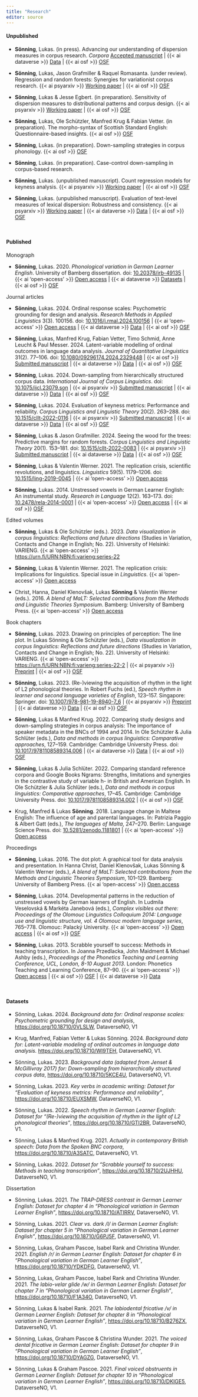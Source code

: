 ```yaml
---
title: "Research"
editor: source
---
```



#### Unpublished

- **Sönning**, Lukas. (in press). Advancing our understanding of dispersion measures in corpus research. *Corpora*  [Accepted manuscript](files/understanding_dispersion_accepted_manuscript.pdf){target="_blank"} | {{< ai dataverse >}} [Data](https://doi.org/10.18710/FVHTFM){target="_blank"}   | {{< ai osf >}} [OSF](https://osf.io/nhw2y/){target="_blank"} 

- **Sönning**, Lukas, Jason Grafmiller & Raquel Romasanta. (under review). Regression and random forests: Synergies for variationist corpus research. {{< ai psyarxiv >}} [Working paper](https://doi.org/10.31234/osf.io/afuh9){target="_blank"}  | {{< ai osf >}} [OSF](https://osf.io/5u8bt/){target="_blank"} 

- **Sönning**, Lukas & Jesse Egbert. (in preparation). Sensitivity of dispersion measures to distributional patterns and corpus design. {{< ai psyarxiv >}} [Working paper](https://doi.org/10.31234/osf.io/rz8qn){target="_blank"}  | {{< ai osf >}} [OSF](https://osf.io/mfjst/){target="_blank"}

- **Sönning**, Lukas, Ole Schützler, Manfred Krug & Fabian Vetter. (in preparation). The morpho-syntax of Scottish Standard English: Questionnaire-based insights. {{< ai osf >}} [OSF](https://osf.io/hykq5/){target="_blank"}

- **Sönning**, Lukas. (in preparation). Down-sampling strategies in corpus phonology. {{< ai osf >}} [OSF](https://osf.io/67ya5/){target="_blank"}

- **Sönning**, Lukas. (in preparation). Case-control down-sampling in corpus-based research. 

- **Sönning**, Lukas. (unpublished manuscript). Count regression models for keyness analysis.   {{< ai psyarxiv >}} [Working paper](https://psyarxiv.com/25mwj/){target="_blank"}  | {{< ai osf >}} [OSF](https://osf.io/mc26t/){target="_blank"} 

- **Sönning**, Lukas. (unpublished manuscript). Evaluation of text-level measures of lexical dispersion: Robustness and consistency.   {{< ai psyarxiv >}} [Working paper](https://psyarxiv.com/h9mvs/){target="_blank"}  | {{< ai dataverse >}} [Data](https://doi.org/10.18710/MNVB36){target="_blank"}  | {{< ai osf >}} [OSF](https://osf.io/rpfb8/){target="_blank"} 

\  

#### Published

Monograph

- **Sönning**, Lukas. 2020. *Phonological variation in German Learner English*. University of Bamberg dissertation. doi: [10.20378/irb-49135](https://doi.org/10.20378/irb-49135) | {{< ai 'open-access' >}} [Open access](https://fis.uni-bamberg.de/bitstream/uniba/49135/3/fisba49135_A3a.pdf){target="_blank"}  | {{< ai dataverse >}} [Datasets](#data-diss){target="_blank"}  | {{< ai osf >}}  [OSF](https://osf.io/2pdh6/){target="_blank"} 


Journal articles

- **Sönning**, Lukas. 2024. Ordinal response scales: Psychometric grounding for design and analysis. *Research Methods in Applied Linguistics* 3(3). 100156. doi: [10.1016/j.rmal.2024.100156]( https://doi.org/10.1016/j.rmal.2024.100156) | {{< ai 'open-access' >}} [Open access](https://doi.org/10.1016/j.rmal.2024.100156){target="_blank"} | {{< ai dataverse >}} [Data](https://doi.org/10.18710/0VLSLW){target="_blank"} | {{< ai osf >}} [OSF](https://osf.io/8f9q4/)

- **Sönning**, Lukas, Manfred Krug, Fabian Vetter, Timo Schmid, Anne Leucht & Paul Messer. 2024. Latent-variable modelling of ordinal outcomes in language data analysis. *Journal of Quantitative Linguistics* 31(2). 77–106. doi: [10.1080/09296174.2024.2329448]( https://doi.org/10.1080/09296174.2024.2329448) | {{< ai osf >}} [Submitted manuscript](https://osf.io/jhv6b){target="_blank"} | {{< ai dataverse >}} [Data](https://doi.org/10.18710/WI9TEH){target="_blank"} | {{< ai osf >}} [OSF](https://osf.io/jnv27/){target="_blank"} 

- **Sönning**, Lukas. 2024. Down-sampling from hierarchically structured corpus data. *International Journal of Corpus Linguistics*. doi: [10.1075/ijcl.23079.son](https://doi.org/10.1075/ijcl.23079.son)  | {{< ai psyarxiv >}} [Submitted manuscript](https://psyarxiv.com/4vtja/){target="_blank"}  | {{< ai dataverse >}} [Data]( https://doi.org/10.18710/5KCE4U){target="_blank"}  | {{< ai osf >}} [OSF](https://osf.io/7ernz/){target="_blank"} 

- **Sönning**, Lukas. 2024. Evaluation of keyness metrics: Performance and reliability. *Corpus Linguistics and Linguistic Theory* 20(2). 263–288. doi: [10.1515/cllt-2022-0116](https://doi.org/10.1515/cllt-2022-0116){target="_blank"} | {{< ai psyarxiv >}} [Submitted manuscript](https://psyarxiv.com/eb2n9/){target="_blank"}  | {{< ai dataverse >}} [Data](https://doi.org/10.18710/EUXSMW) | {{< ai osf >}} [OSF](https://osf.io/kcwus/){target="_blank"} 

- **Sönning**, Lukas & Jason Grafmiller. 2024. Seeing the wood for the trees: Predictive margins for random forests. *Corpus Linguistics and Linguistic Theory* 20(1). 153–181. doi: [10.1515/cllt-2022-0083](https://doi.org/10.1515/cllt-2022-0083){target="_blank"} | {{< ai psyarxiv >}} [Submitted manuscript](https://psyarxiv.com/jr8yk/){target="_blank"}  | {{< ai dataverse >}} [Data](https://doi.org/10.18710/R7HM8J) | {{< ai osf >}} [OSF](https://osf.io/4tuv2){target="_blank"} 

- **Sönning**, Lukas & Valentin Werner. 2021. The replication crisis, scientific revolutions, and linguistics. *Linguistics* 59(5). 1179–1206. doi: [10.1515/ling-2019-0045](https://doi.org/10.1515/ling-2019-0045){target="_blank"}  |  {{< ai 'open-access' >}} [Open access](https://doi.org/10.1515/ling-2019-0045){target="_blank"}   

- **Sönning**, Lukas. 2014. Unstressed vowels in German Learner English: An instrumental study. *Research in Language* 12(2). 163–173. doi: [10.2478/rela-2014-0001](https://doi.org/10.2478/rela-2014-0001){target="_blank"}  |  {{< ai 'open-access' >}} [Open access](https://digijournals.uni.lodz.pl/rela/vol12/iss2/4/){target="_blank"}  | {{< ai osf >}} [OSF](https://osf.io/48ejg/){target="_blank"} 

  
Edited volumes

- **Sönning**, Lukas & Ole Schützler (eds.). 2023. *Data visualization in corpus linguistics: Reflections and future directions* (Studies in Variation, Contacts and Change in English; No. 22). University of Helsinki: VARIENG.  {{< ai 'open-access' >}}  [https://urn.fi/URN:NBN:fi:varieng:series-22](https://urn.fi/URN:NBN:fi:varieng:series-22){target="_blank"} 

- **Sönning**, Lukas & Valentin Werner. 2021. The replication crisis: Implications for linguistics. Special issue in *Linguistics*.   {{< ai 'open-access' >}} [Open access](https://www.degruyter.com/journal/key/ling/59/5/html){target="_blank"}   

- Christ, Hanna, Daniel Klenovšak, Lukas **Sönning** & Valentin Werner (eds.). 2016. *A blend of MaLT: Selected contributions from the Methods and Linguistic Theories Symposium*. Bamberg: University of Bamberg Press.   {{< ai 'open-access' >}} [Open access](https://fis.uni-bamberg.de/bitstream/uniba/41360/1/BABEL15WernerMaLTopusse_A3a.pdf){target="_blank"} 


Book chapters

- **Sönning**, Lukas. 2023. Drawing on principles of perception: The line plot. In Lukas Sönning & Ole Schützler (eds.), *Data visualization in corpus linguistics: Reflections and future directions* (Studies in Variation, Contacts and Change in English; No. 22). University of Helsinki: VARIENG.  {{< ai 'open-access' >}}  [https://urn.fi/URN:NBN:fi:varieng:series-22-2](https://urn.fi/URN:NBN:fi:varieng:series-22-2)   | {{< ai psyarxiv >}} [Preprint](https://psyarxiv.com/tjfz5/){target="_blank"}  | {{< ai osf >}} [OSF](https://osf.io/ksr5a){target="_blank"} 

- **Sönning**, Lukas. 2023. (Re-)viewing the acquisition of rhythm in the light of L2 phonological theories. In Robert Fuchs (ed.), *Speech rhythm in learner and second language varieties of English*, 123–157. Singapore: Springer. doi: [10.1007/978-981-19-8940-7_6](https://doi.org/10.1007/978-981-19-8940-7_6){target="_blank"}  |  {{< ai psyarxiv >}} [Preprint](https://psyarxiv.com/x36jh/){target="_blank"}  | {{< ai dataverse >}} [Data](https://doi.org/10.18710/GTI2BR){target="_blank"}  | {{< ai osf >}} [OSF](https://osf.io/25kq4){target="_blank"}  

- **Sönning**, Lukas & Manfred Krug. 2022. Comparing study designs and down-sampling strategies in corpus analysis: The importance of speaker metadata in the BNCs of 1994 and 2014. In Ole Schützler & Julia Schlüter (eds.), *Data and methods in corpus linguistics: Comparative approaches*, 127–159. Cambridge: Cambridge University Press. doi: [10.1017/9781108589314.006](https://doi.org/10.1017/9781108589314.006){target="_blank"} | {{< ai dataverse >}} [Data](https://doi.org/10.18710/A3SATC){target="_blank"}  | {{< ai osf >}} [OSF](https://osf.io/v3byq/){target="_blank"}

- **Sönning**, Lukas & Julia Schlüter. 2022. Comparing standard reference corpora and Google Books Ngrams: Strengths, limitations and synergies in the contrastive study of variable h- in British and American English. In Ole Schützler & Julia Schlüter (eds.), *Data and methods in corpus linguistics: Comparative approaches*, 17–45. Cambridge: Cambridge University Press. doi: [10.1017/9781108589314.002](https://doi.org/10.1017/9781108589314.002){target="_blank"}  | {{< ai osf >}} [OSF](https://osf.io/47p6u/){target="_blank"}   

- Krug, Manfred & Lukas **Sönning**. 2018. Language change in Maltese English: The influence of age and parental languages. In: Patrizia Paggio & Albert Gatt (eds.), *The languages of Malta*, 247–270. Berlin: Language Science Press. doi: [10.5281/zenodo.1181801](https://doi.org/10.5281/zenodo.1181801){target="_blank"} | {{< ai 'open-access' >}} [Open access](https://doi.org/10.5281/zenodo.1181801){target="_blank"} 


Proceedings

- **Sönning**, Lukas. 2016. The dot plot: A graphical tool for data analysis and presentation. In Hanna Christ, Daniel Klenovšak, Lukas Sönning & Valentin Werner (eds.), *A blend of MaLT: Selected contributions from the Methods and Linguistic Theories Symposium*, 101–129. Bamberg: University of Bamberg Press.   {{< ai 'open-access' >}} [Open access](https://fis.uni-bamberg.de/bitstream/uniba/41360/1/BABEL15WernerMaLTopusse_A3a.pdf){target="_blank"}   

- **Sönning**, Lukas. 2014. Developmental patterns in the reduction of unstressed vowels by German learners of English. In Ludmila Veselovská & Markéta Janebová (eds.), *Complex visibles out there: Proceedings of the Olomouc Linguistics Colloquium 2014: Language use and linguistic structure, vol. 4 Olomouc modern language series*, 765–778. Olomouc: Palacký University.   {{< ai 'open-access' >}} [Open access](https://osf.io/kn4gp) | {{< ai osf >}} [OSF](https://osf.io/v5hrb/){target="_blank"} 

- **Sönning**, Lukas. 2013. Scrabble yourself to success: Methods in teaching transcription. In Joanna Przedlacka, John Maidment & Michael Ashby (eds.), *Proceedings of the Phonetics Teaching and Learning Conference, UCL, London, 8-10 August 2013*. London: Phonetics Teaching and Learning Conference, 87–90.  {{< ai 'open-access' >}} [Open access](https://osf.io/uknmh){target="_blank"}  | {{< ai osf >}} [OSF](https://osf.io/vxgmu/){target="_blank"}  | {{< ai dataverse >}} [Data](https://doi.org/10.18710/2UJHHU){target="_blank"}  

\  

#### Datasets

- Sönning, Lukas. 2024. *Background data for: Ordinal response scales: Psychometric grounding for design and analysis*, [https://doi.org/10.18710/0VLSLW](https://doi.org/10.18710/0VLSLW){target="_blank"}, DataverseNO, V1

- Krug, Manfred, Fabian Vetter & Lukas Sönning. 2024. *Background data for: Latent-variable modeling of ordinal outcomes in language data analysis.* [https://doi.org/10.18710/WI9TEH](https://doi.org/10.18710/WI9TEH){target="_blank"}, DataverseNO, V1.

- Sönning, Lukas. 2023. *Background data (adapted from Jenset & McGillivray 2017) for: Down-sampling from hierarchically structured corpus data*, [https://doi.org/10.18710/5KCE4U](https://doi.org/10.18710/5KCE4U){target="_blank"}, DataverseNO, V1.

- Sönning, Lukas. 2023. *Key verbs in academic writing: Dataset for "Evaluation of keyness metrics: Performance and reliability"*, [https://doi.org/10.18710/EUXSMW](https://doi.org/10.18710/EUXSMW){target="_blank"}, DataverseNO, V1.

- Sönning, Lukas. 2022. *Speech rhythm in German Learner English: Dataset for "(Re-)viewing the acquisition of rhythm in the light of L2 phonological theories"*, [https://doi.org/10.18710/GTI2BR](https://doi.org/10.18710/GTI2BR){target="_blank"}, DataverseNO, V1.

- Sönning, Lukas & Manfred Krug. 2021. *Actually in contemporary British speech: Data from the Spoken BNC corpora*, [https://doi.org/10.18710/A3SATC](https://doi.org/10.18710/A3SATC){target="_blank"}, DataverseNO, V1.

- Sönning, Lukas. 2022. *Dataset for "Scrabble yourself to success: Methods in teaching transcription"*, [https://doi.org/10.18710/2UJHHU](https://doi.org/10.18710/2UJHHU){target="_blank"}, DataverseNO, V1.


####### Dissertation {#data-diss}

- Sönning, Lukas. 2021. *The TRAP-DRESS contrast in German Learner English: Dataset for chapter 4 in "Phonological variation in German Learner English"*, [https://doi.org/10.18710/ATIRRV](https://doi.org/10.18710/ATIRRV){target="_blank"}, DataverseNO, V1.

- Sönning, Lukas. 2021. *Clear vs. dark /l/ in German Learner English: Dataset for chapter 5 in "Phonological variation in German Learner English"*, [https://doi.org/10.18710/G6PJ5F](https://doi.org/10.18710/G6PJ5F){target="_blank"}, DataverseNO, V1.

- Sönning, Lukas, Graham Pascoe, Isabel Rank and Christina Wunder. 2021. *English /r/ in German Learner English: Dataset for chapter 6 in "Phonological variation in German Learner English"*, [https://doi.org/10.18710/YDKDFG](https://doi.org/10.18710/YDKDFG){target="_blank"}, DataverseNO, V1.

- Sönning, Lukas, Graham Pascoe, Isabel Rank and Christina Wunder. 2021. *The labio-velar glide /w/ in German Learner English: Dataset for chapter 7 in "Phonological variation in German Learner English"*, [https://doi.org/10.18710/F1A34O](https://doi.org/10.18710/F1A34O){target="_blank"}, DataverseNO, V1.

- Sönning, Lukas & Isabel Rank. 2021. *The labiodental fricative /v/ in German Learner English: Dataset for chapter 8 in "Phonological variation in German Learner English"*, [https://doi.org/10.18710/B276ZX](https://doi.org/10.18710/B276ZX){target="_blank"}, DataverseNO, V1.

- Sönning, Lukas, Graham Pascoe & Christina Wunder. 2021. *The voiced dental fricative in German Learner English: Dataset for chapter 9 in "Phonological variation in German Learner English"*, [https://doi.org/10.18710/DYAGZG](https://doi.org/10.18710/DYAGZG){target="_blank"}, DataverseNO, V1.

- Sönning, Lukas & Graham Pascoe. 2021. *Final voiced obstruents in German Learner English: Dataset for chapter 10 in "Phonological variation in German Learner English"*, [https://doi.org/10.18710/DKIGE5](https://doi.org/10.18710/DKIGE5){target="_blank"}, DataverseNO, V1.




